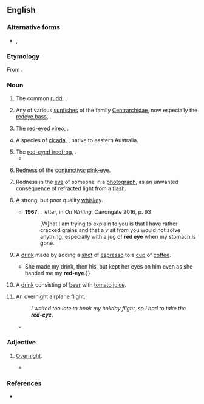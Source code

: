 {{also|redeye|Red Eye}}

==English==
{{wikipedia|red-eye flight}}
{{wikipedia|dab=Red eye}}

===Alternative forms===
* {{l|en|redeye}}, {{l|en|red eye}}

===Etymology===
From {{compound|red|eye|lang=en}}.

===Noun===
{{en-noun}}

# The common [[rudd]], {{taxlink|Scardinius erythrophthalmus|species}}. {{defdate|from 17th c.}}
# {{lb|en|US}} Any of various [[sunfish]]es of the family [[Centrarchidae]], now especially the [[redeye bass]], {{taxlink|Micropterus coosae|species}}. {{defdate|from 19th c.}}
# {{lb|en|North America}} The [[red-eyed vireo]], {{taxlink|Vireo olivaceus|species}}. {{defdate|from 19th c.}}
# {{lb|en|Australia}} A species of [[cicada]], {{taxlink|Psaltoda moerens|species}}, native to eastern Australia. {{defdate|from 20th c.}}
# The [[red-eyed treefrog]], {{taxlink|Agalychnis callidryas|species}}.
#* {{quote-book|year=2006|title=The 25 Best Reptile and Amphibian Pets|author=R. D. Bartlett|location=Hauppauge, New York|publisher=Barron's Educational Series|isbn=9780764132513|page={{gbooks|bZTgeD8-suEC|125|red-eyes}}|passage='''Red-eyes''' have large and well-developed toepads and are adept at both leaping and walking through their elevated homes.}}
# {{lb|en|medicine}} [[redness|Redness]] of the [[conjunctiva]]; [[pink-eye]]. {{defdate|from 20th c.}}
# Redness in the [[eye]] of someone in a [[photograph]], as an unwanted consequence of refracted light from a [[flash]]. {{defdate|from 20th c.}}
# {{lb|en|US|slang}} A strong, but poor quality [[whiskey]]. {{defdate|from 19th c.}}
#*'''1967''', {{w|Charles Bukowski}}, letter, in ''On Writing'', Canongate 2016, p. 93:
#*:[W]hat I am trying to explain to you is that I have rather cracked grains and that a visit from you would not solve anything, especially with a jug of '''red eye''' when my stomach is gone.
# A [[drink]] made by adding a [[shot]] of [[espresso]] to a [[cup]] of [[coffee]].
#* {{quote-book|year=2008|title=Hooked on Murder|author=Betty Hechtman|location=New York|publisher=Berkley Publishing Group|isbn=9780425221259|page={{gbooks|1jPPAZQOCcEC|58|red-eye}}|passage=“A '''red-eye''', please,” I said to the young woman. I waited to see whether she would recognize the drink or whether I would have to explain that it was a cup of coffee with a shot of espresso. {{...}} She made my drink, then his, but kept her eyes on him even as she handed me my '''red-eye'''.}}
# {{lb|en|Canada|regional}} A [[drink]] consisting of [[beer]] with [[tomato juice]]. {{defdate|from 20th c.}}
# {{lb|en|US|colloquial}} An overnight airplane flight.
#: ''I waited too late to book my holiday flight, so I had to take the '''red-eye.'''''
#* {{quote-book|year=2007|title=Portable Childhoods|author={{w|Ellen Klages}}|chapter=Triangle|location=San Francisco|publisher={{w|Tachyon Publications}}|isbn=9781892391452|page={{gbooks|bwPnBAAAQBAJ|61|red-eye|altpg=61–62}}|passage=The '''red-eye''' back to San Francisco was only about half full. Michael had a window seat and Willy stretched his six-foot-three inch frame out into the aisle as they waited for take-off.}}

===Adjective===
{{en-adj|-}}

# {{lb|en|informal|of an [[airplane]] [[flight]]}} [[overnight|Overnight]].
#* {{quote-book|year=1994|title=Armored Cav: A Guided Tour of an Armored Cavalry Regiment|author={{w|Tom Clancy}}|location=New York|publisher={{w|Berkley Books}}|isbn=9780425158364|page={{gbooks|y5zafk4zSrQC|281|red-eye}}|passage=Fortunately, most of these were former French colonies, and through a combination of quiet diplomacy and well-placed French nationals in the various air-traffic-control centers, the 300-mile-long stream of American aircraft flew the width of Africa as uneventfully as a '''red-eye''' flight from LAX to JFK.}}

===References===
* {{R:Webster 1913}}


{{C|en|Hemipterans|Cyprinids|Sunfish|Perching birds}}